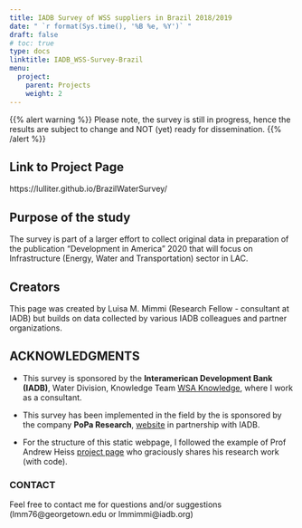 ```yaml
---
title: IADB Survey of WSS suppliers in Brazil 2018/2019
date: " `r format(Sys.time(), '%B %e, %Y')` "
draft: false
# toc: true
type: docs
linktitle: IADB_WSS-Survey-Brazil 
menu:
  project:
    parent: Projects
    weight: 2
---
```


{{% alert warning %}}
Please note, the survey is still in progress, hence the results are subject to change and NOT (yet) ready for dissemination. 
{{% /alert %}}


## Link to Project Page 

https://lulliter.github.io/BrazilWaterSurvey/


## Purpose of the study 
The survey is part of a larger effort to collect original data in preparation of the publication “Development in America” 2020 that will focus on Infrastructure (Energy, Water and Transportation) sector in LAC.

## Creators
This page was created by Luisa M. Mimmi (Research Fellow - consultant at IADB) but builds on data collected by various IADB colleagues and partner organizations.  

## ACKNOWLEDGMENTS
+ This survey is sponsored by the **Interamerican Development Bank (IADB)**, Water Division, Knowledge Team  [WSA Knowledge](https://idbg.sharepoint.com/sites/WSAknowledge), where I work as a consultant. 

+ This survey has been implemented in the field by the is sponsored by the company **PoPa Research**, [website](http://www.poparesearch.com/) in partnership with IADB. 

+ For the structure of this static webpage, I followed the example of Prof Andrew Heiss [project page](https://stats.andrewheiss.com/donors-ngo-restrictions/index.html) who graciously shares his research work (with code).

### CONTACT
Feel free to contact me for questions and/or suggestions (lmm76@georgetown.edu or lmmimmi@iadb.org)  

